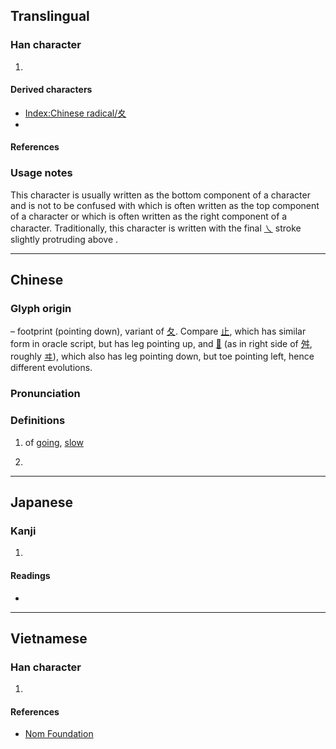 {{also|夂|攵}}
{{character info}}
{{character info|⼢}}
==Translingual==
{{stroke order|type=animate}}

===Han character===
{{Han char|rn=35|rad=夊|as=00|sn=3|four=|canj=HE,XXHE|ids=⿻𠂊㇏}}

# {{mul-kangxi radical-def}}

====Derived characters====
* [[Index:Chinese radical/夊]]
* {{l|mul|[[䒘]], [[麦]], [[畟]], [[愛]], [[慶]], [[憂]], [[囱]], [[後]], [[𢠧]], [[𤎑]], [[𣟮]]}} <!-- Characters containing 夊 but listed under a different radical -->

====References====
{{Han ref|kx=0245.010|dkj=05708|dj=0485.180|hdz=20867.160|uh=590A}}

===Usage notes===
This character is usually written as the bottom component of a character and is not to be confused with {{l|mul|夂}} which is often written as the top component of a character or {{l|mul|攵}} which is often written as the right component of a character. Traditionally, this character is written with the final [[㇏]] stroke slightly protruding above {{l|mul|ク}}.

----

==Chinese==
{{zh-forms}}

===Glyph origin===
{{Han etym}}
{{liushu|p}} – footprint (pointing down), variant of [[夂]]. Compare [[止]], which has similar form in oracle script, but has leg pointing up, and [[𡕒]] (as in right side of [[舛]], roughly [[ヰ]]), which also has leg pointing down, but toe pointing left, hence different evolutions.

===Pronunciation===
{{zh-pron
|m=suī
|c=seoi1
|h=pfs=soi, sui
|mn=sui
|w=
|mc=2+1
|oc=2+1
|ma=|ma2=
|cat=v
}}

===Definitions===
{{zh-hanzi}}

# {{zh-hg}} of [[going]], [[slow]]
# {{zh-alt-form|綏|tr=-}}

----

==Japanese==

===Kanji===
{{ja-kanji|grade=9|rs=夊00}}

# {{rfdef|ja|sort=夊00}}

====Readings====
* {{ja-readings|on=[[すい]] (sui)|kun=[[すいにょう]] (suinyō)}}

----

==Vietnamese==

===Han character===
{{vi-readings|reading=truy|rs=夊00}}

# {{rfdef|vi|sort=夊00}}

====References====
* [http://nomfoundation.org/common/nom_details.php?codepoint=590a Nom Foundation]

[[Category:CJKV radicals| ]]